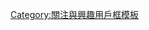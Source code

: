 {{Userbox
  |id-c     = #00B6FF
  |id-s     = 10
  |id-fc    = #FFFFFF
  |id       = Catram
  |info-s   = 9
  |info     = 這個用戶是[https://forum.catram.org 貓盟維基協會]的成員，並參與其活動或討論。
  |usercategory = 貓盟維基協會維基人
  |nocat    = {{{nocat|}}}
}}<noinclude>[[Category:關注與興趣用戶框模板]]</noinclude>
